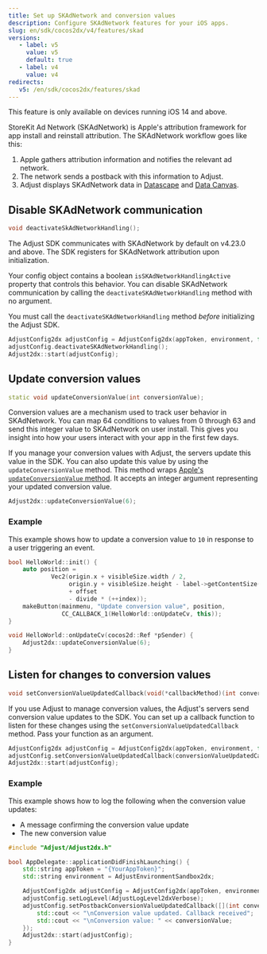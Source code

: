```yaml
---
title: Set up SKAdNetwork and conversion values
description: Configure SKAdNetwork features for your iOS apps.
slug: en/sdk/cocos2dx/v4/features/skad
versions:
   - label: v5
     value: v5
     default: true
   - label: v4
     value: v4
redirects:
   v5: /en/sdk/cocos2dx/features/skad
---
```


<Callout type="important">

This feature is only available on devices running iOS 14 and above.

</Callout>

StoreKit Ad Network (SKAdNetwork) is Apple's attribution framework for app install and reinstall attribution. The SKAdNetwork workflow goes like this:

1. Apple gathers attribution information and notifies the relevant ad network.
2. The network sends a postback with this information to Adjust.
3. Adjust displays SKAdNetwork data in [Datascape](https://help.adjust.com/en/suite/article/datascape) and [Data Canvas](https://help.adjust.com/en/classic/article/data-canvas-classic).

## Disable SKAdNetwork communication

<CodeBlock title="Method signature">

```cpp
void deactivateSkAdNetworkHandling();
```

</CodeBlock>

<MinorVersion added="v4.23.0">

The Adjust SDK communicates with SKAdNetwork by default on v4.23.0 and above. The SDK registers for SKAdNetwork attribution upon initialization.

</MinorVersion>

Your config object contains a boolean `isSKAdNetworkHandlingActive` property that controls this behavior. You can disable SKAdNetwork communication by calling the `deactivateSKAdNetworkHandling` method with no argument.

<Callout type="important">

You must call the `deactivateSKAdNetworkHandling` method _before_ initializing the Adjust SDK.

</Callout>

```cpp
AdjustConfig2dx adjustConfig = AdjustConfig2dx(appToken, environment, false);
adjustConfig.deactivateSKAdNetworkHandling();
Adjust2dx::start(adjustConfig);
```

## Update conversion values

<CodeBlock title="Method signature">

```cpp
static void updateConversionValue(int conversionValue);
```

</CodeBlock>

Conversion values are a mechanism used to track user behavior in SKAdNetwork. You can map 64 conditions to values from 0 through 63 and send this integer value to SKAdNetwork on user install. This gives you insight into how your users interact with your app in the first few days.

If you manage your conversion values with Adjust, the servers update this value in the SDK. You can also update this value by using the `updateConversionValue` method. This method wraps [Apple's `updateConversionValue` method](https://developer.apple.com/documentation/storekit/skadnetwork/3566697-updateconversionvalue). It accepts an integer argument representing your updated conversion value.

```cpp
Adjust2dx::updateConversionValue(6);
```

### Example

This example shows how to update a conversion value to `10` in response to a user triggering an event.

```cpp
bool HelloWorld::init() {
    auto position =
            Vec2(origin.x + visibleSize.width / 2,
                 origin.y + visibleSize.height - label->getContentSize().height
                 + offset
                 - divide * (++index));
    makeButton(mainmenu, "Update conversion value", position,
               CC_CALLBACK_1(HelloWorld::onUpdateCv, this));
}

void HelloWorld::onUpdateCv(cocos2d::Ref *pSender) {
    Adjust2dx::updateConversionValue(6);
}
```

## Listen for changes to conversion values

<CodeBlock title="Method signature">

```cpp
void setConversionValueUpdatedCallback(void(*callbackMethod)(int conversionValue));
```

</CodeBlock>

If you use Adjust to manage conversion values, the Adjust's servers send conversion value updates to the SDK. You can set up a callback function to listen for these changes using the `setConversionValueUpdatedCallback` method. Pass your function as an argument.

```cpp
AdjustConfig2dx adjustConfig = AdjustConfig2dx(appToken, environment, false);
adjustConfig.setConversionValueUpdatedCallback(conversionValueUpdatedCallbackMethod);
Adjust2dx::start(adjustConfig);
```

### Example

This example shows how to log the following when the conversion value updates:

-  A message confirming the conversion value update
-  The new conversion value

```cpp
#include "Adjust/Adjust2dx.h"

bool AppDelegate::applicationDidFinishLaunching() {
    std::string appToken = "{YourAppToken}";
    std::string environment = AdjustEnvironmentSandbox2dx;

    AdjustConfig2dx adjustConfig = AdjustConfig2dx(appToken, environment);
    adjustConfig.setLogLevel(AdjustLogLevel2dxVerbose);
    adjustConfig.setPostbackConversionValueUpdatedCallback([](int conversionValue) {
        std::cout << "\nConversion value updated. Callback received";
        std::cout << "\nConversion value: " << conversionValue;
    });
    Adjust2dx::start(adjustConfig);
}
```
